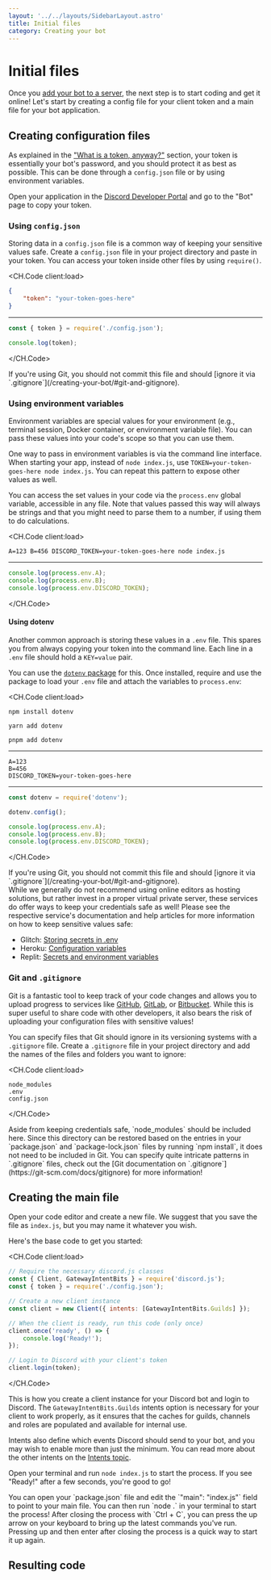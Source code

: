 ```yaml
---
layout: '../../layouts/SidebarLayout.astro'
title: Initial files
category: Creating your bot
---
```



# Initial files

Once you [add your bot to a server](/preparations/adding-your-bot-to-servers.md), the next step is to start coding and get it online! Let's start by creating a config file for your client token and a main file for your bot application.

## Creating configuration files

As explained in the ["What is a token, anyway?"](/preparations/setting-up-a-bot-application.md#what-is-a-token-anyway) section, your token is essentially your bot's password, and you should protect it as best as possible. This can be done through a `config.json` file or by using environment variables.

Open your application in the [Discord Developer Portal](https://discord.com/developers/applications) and go to the "Bot" page to copy your token.

### Using `config.json`

Storing data in a `config.json` file is a common way of keeping your sensitive values safe. Create a `config.json` file in your project directory and paste in your token. You can access your token inside other files by using `require()`.

<CH.Code client:load>

```json config.json
{
	"token": "your-token-goes-here"
}
```

---

```js Usage
const { token } = require('./config.json');

console.log(token);
```

</CH.Code>

<Alert title="Caution" type="danger">
	If you're using Git, you should not commit this file and should [ignore it via
	`.gitignore`](/creating-your-bot/#git-and-gitignore).
</Alert>

### Using environment variables

Environment variables are special values for your environment (e.g., terminal session, Docker container, or environment variable file). You can pass these values into your code's scope so that you can use them.

One way to pass in environment variables is via the command line interface. When starting your app, instead of `node index.js`, use `TOKEN=your-token-goes-here node index.js`. You can repeat this pattern to expose other values as well.

You can access the set values in your code via the `process.env` global variable, accessible in any file. Note that values passed this way will always be strings and that you might need to parse them to a number, if using them to do calculations.

<CH.Code client:load>

```shellscript Command line
A=123 B=456 DISCORD_TOKEN=your-token-goes-here node index.js
```

---

```js Usage
console.log(process.env.A);
console.log(process.env.B);
console.log(process.env.DISCORD_TOKEN);
```

</CH.Code>

#### Using dotenv

Another common approach is storing these values in a `.env` file. This spares you from always copying your token into the command line. Each line in a `.env` file should hold a `KEY=value` pair.

You can use the [`dotenv` package](https://www.npmjs.com/package/dotenv) for this. Once installed, require and use the package to load your `.env` file and attach the variables to `process.env`:

<CH.Code client:load>

```shellscript npm
npm install dotenv
```

```shellscript yarn
yarn add dotenv
```

```shellscript pnpm
pnpm add dotenv
```

---

```text .env
A=123
B=456
DISCORD_TOKEN=your-token-goes-here
```

---

```js Usage
const dotenv = require('dotenv');

dotenv.config();

console.log(process.env.A);
console.log(process.env.B);
console.log(process.env.DISCORD_TOKEN);
```

</CH.Code>

<Alert title="Caution" type="danger">
	If you're using Git, you should not commit this file and should [ignore it via
	`.gitignore`](/creating-your-bot/#git-and-gitignore).
</Alert>

<Section client:load title="Online editors (Glitch, Heroku, Replit, etc.)" defaultClosed padded background gutter>
While we generally do not recommend using online editors as hosting solutions, but rather invest in a proper virtual private server, these services do offer ways to keep your credentials safe as well! Please see the respective service's documentation and help articles for more information on how to keep sensitive values safe:

- Glitch: [Storing secrets in .env](https://glitch.happyfox.com/kb/article/18)
- Heroku: [Configuration variables](https://devcenter.heroku.com/articles/config-vars)
- Replit: [Secrets and environment variables](https://docs.replit.com/repls/secrets-environment-variables)

</Section>

### Git and `.gitignore`

Git is a fantastic tool to keep track of your code changes and allows you to upload progress to services like [GitHub](https://github.com/), [GitLab](https://about.gitlab.com/), or [Bitbucket](https://bitbucket.org/product). While this is super useful to share code with other developers, it also bears the risk of uploading your configuration files with sensitive values!

You can specify files that Git should ignore in its versioning systems with a `.gitignore` file. Create a `.gitignore` file in your project directory and add the names of the files and folders you want to ignore:

<CH.Code client:load>

```
node_modules
.env
config.json
```

</CH.Code>

<Alert title="Tip" type="success">
	Aside from keeping credentials safe, `node_modules` should be included here. Since this directory can be restored
	based on the entries in your `package.json` and `package-lock.json` files by running `npm install`, it does not need
	to be included in Git. You can specify quite intricate patterns in `.gitignore` files, check out the [Git
	documentation on `.gitignore`](https://git-scm.com/docs/gitignore) for more information!
</Alert>

## Creating the main file

Open your code editor and create a new file. We suggest that you save the file as `index.js`, but you may name it whatever you wish.

Here's the base code to get you started:

<CH.Code client:load>

```js
// Require the necessary discord.js classes
const { Client, GatewayIntentBits } = require('discord.js');
const { token } = require('./config.json');

// Create a new client instance
const client = new Client({ intents: [GatewayIntentBits.Guilds] });

// When the client is ready, run this code (only once)
client.once('ready', () => {
	console.log('Ready!');
});

// Login to Discord with your client's token
client.login(token);
```

</CH.Code>

This is how you create a client instance for your Discord bot and login to Discord. The `GatewayIntentBits.Guilds` intents option is necessary for your client to work properly, as it ensures that the caches for guilds, channels and roles are populated and available for internal use.

Intents also define which events Discord should send to your bot, and you may wish to enable more than just the minimum. You can read more about the other intents on the [Intents topic](/popular-topics/intents).

Open your terminal and run `node index.js` to start the process. If you see "Ready!" after a few seconds, you're good to go!

<Alert title="Tip" type="success">
	You can open your `package.json` file and edit the `"main": "index.js"` field to point to your main file. You can then
	run `node .` in your terminal to start the process! After closing the process with `Ctrl + C`, you can press the up
	arrow on your keyboard to bring up the latest commands you've run. Pressing up and then enter after closing the
	process is a quick way to start it up again.
</Alert>

## Resulting code

<ResultingCode path="creating-your-bot/initial-files" />
